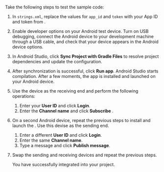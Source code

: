 <PlatformWrapper platform="android">

Take the following steps to test the sample code:

1. In `strings.xml`, replace the values for `app_id` and `token` with your App ID and token from <Vg k="CONSOLE" />.

1. Enable developer options on your Android test device. Turn on USB debugging, connect the Android device to your development machine through a USB cable, and check that your device appears in the Android device options.

1. In Android Studio, click **Sync Project with Gradle Files** to resolve project dependencies and update the configuration.

1. After synchronization is successful, click **Run app**. Android Studio starts compilation. After a few moments, the app is installed and launched on your Android device.

1. Use the device as the receiving end and perform the following operations:

    1. Enter your **User ID** and click **Login**.
    1. Enter the **Channel name** and click **Subscribe** .

1. On a second Android device, repeat the previous steps to install and launch the <Vpl k="CLIENT"/>. Use this devise as the sending end.

    1. Enter a different **User ID** and click **Login**.
    1. Enter the same **Channel name**.
    1. Type a message and click **Publish message**.

1. Swap the sending and receiving devices and repeat the previous steps.

    You have successfully integrated <Vg k="SIG" /> into your project.

</PlatformWrapper>